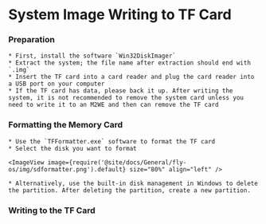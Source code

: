 



# System Image Writing to TF Card

### Preparation

    * First, install the software `Win32DiskImager`
    * Extract the system; the file name after extraction should end with `.img`
    * Insert the TF card into a card reader and plug the card reader into a USB port on your computer
    * If the TF card has data, please back it up. After writing the system, it is not recommended to remove the system card unless you need to write it to an M2WE and then can remove the TF card

### Formatting the Memory Card

    * Use the `TFFormatter.exe` software to format the TF card
    * Select the disk you want to format

    <ImageView image={require('@site/docs/General/fly-os/img/sdformatter.png').default} size="80%" align="left" />

    * Alternatively, use the built-in disk management in Windows to delete the partition. After deleting the partition, create a new partition.

### Writing to the TF Card

<WIN32 />